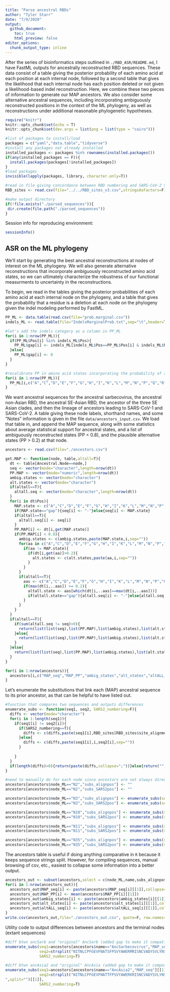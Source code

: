 ```yaml
---
title: "Parse ancestral RBDs"
author: "Tyler Starr"
date: "7/9/2020"
output:
  github_document:
    toc: true
    html_preview: false
editor_options: 
  chunk_output_type: inline
---
```


After the series of bioinformatics steps outlined in `./RBD_ASR/README.md`, I have FastML outputs for ancestrally reconstructed RBD sequences. These data consist of a table giving the posterior probability of each amino acid at each position at each internal node, followed by a second table that gives the likelihood that each internal node has each position deleted or not given a likelihood-based indel reconstruction. Here, we combine these two pieces of information to generate our MAP ancestors. We also consider some alternative ancestral sequences, including incorporating ambiguously reconstructed positions in the context of the ML phylogeny, as well as reconstructions under additional reasonable phylogenetic hypotheses.

```r
require("knitr")
knitr::opts_chunk$set(echo = T)
knitr::opts_chunk$set(dev.args = list(png = list(type = "cairo")))

#list of packages to install/load
packages = c("yaml","data.table","tidyverse")
#install any packages not already installed
installed_packages <- packages %in% rownames(installed.packages())
if(any(installed_packages == F)){
  install.packages(packages[!installed_packages])
}
#load packages
invisible(lapply(packages, library, character.only=T))

#read in file giving concordance between RBD numbering and SARS-CoV-2 Spike numbering, along with other possibly interesting annotations
RBD_sites <- read.csv(file="../../RBD_sites_v3.csv",stringsAsFactors=F)

#make output directory
if(!file.exists("./parsed_sequences")){
 dir.create(file.path("./parsed_sequences"))
}
```

Session info for reproducing environment:
```r
sessionInfo()
```

## ASR on the ML phylogeny

We'll start by generating the best ancestral reconstructions at nodes of interest on the ML phylogeny. We will also generate alternative reconstructions that incorporate ambiguously reconstructed amino acid states, so we can ultimately characterize the robustness of our functional measurments to uncertainty in the reconstructions.

To begin, we read in the tables giving the posterior probabilities of each amino acid at each internal node on the phylogeny, and a table that gives the probability that a residue is a deletion at each node on the phylogeny given the indel modeling performed by FastML.



```r
PP_ML <- data.table(read.csv(file="prob.marginal.csv"))
indels_ML <- read.table(file="IndelsMarginalProb.txt",sep="\t",header=T)

#let's add the indels category as a column in PP_ML
for(i in 1:nrow(PP_ML)){
  if(PP_ML$Pos[i] %in% indels_ML$Pos){
    PP_ML$gap[i] <- indels_ML[indels_ML$Pos==PP_ML$Pos[i] & indels_ML$Node==PP_ML$Ancestral.Node[i],"Prob_Of_Indel"]
  }else{
    PP_ML$gap[i] <- 0
  }
}

#recalibrate PP in amino acid states incorporating the probability of a gap character -- that is, such that rowSum is always 1
for(i in 1:nrow(PP_ML)){
  PP_ML[i,c("A","C","D","E","F","G","H","I","K","L","M","N","P","Q","R","S","T","V","W","Y")] <- PP_ML[i,c("A","C","D","E","F","G","H","I","K","L","M","N","P","Q","R","S","T","V","W","Y")]*(1-PP_ML[i,gap])
}

```

We want ancestral sequences for the ancestral sarbecovirus, the ancestral non-Asian RBD, the ancestral SE-Asian RBD, the ancestor of the three SE Asian clades, and then the lineage of ancestors leading to SARS-CoV-1 and SARS-CoV-2. A table giving these node labels, shorthand names, and some "Notes" information is given in the file `data/ancestors_input.csv`. We load that table in, and append the MAP sequence, along with some statistics about average statistical support for ancestral states, and a list of ambiguously reconstructed states (PP < 0.8), and the plausible alternative states (PP > 0.2) at that node.

```r
ancestors <- read.csv(file="./ancestors.csv")

get.MAP <- function(node, table,altall=T){
  dt <- table[Ancestral.Node==node,]
  seq <- vector(mode="character",length=nrow(dt))
  PP.MAP <- vector(mode="numeric",length=nrow(dt))
  ambig.states <- vector(mode="character")
  alt.states <- vector(mode="character")
  if(altall==T){
    altall.seq <- vector(mode="character",length=nrow(dt))
  }
  for(i in dt$Pos){
    MAP.state <- c("A","C","D","E","F","G","H","I","K","L","M","N","P","Q","R","S","T","V","W","Y","gap")[which(dt[i,c("A","C","D","E","F","G","H","I","K","L","M","N","P","Q","R","S","T","V","W","Y","gap")]==max(dt[i,c("A","C","D","E","F","G","H","I","K","L","M","N","P","Q","R","S","T","V","W","Y","gap")]))]
    if(MAP.state=="gap"){seq[i] <- "-"}else{seq[i] <- MAP.state}
    if(altall==T){
      altall.seq[i] <- seq[i]
    }
    PP.MAP[i] <- dt[i,get(MAP.state)]
    if(PP.MAP[i] < 0.8){
      ambig.states <- c(ambig.states,paste(MAP.state,i,sep=""))
      for(aa in c("A","C","D","E","F","G","H","I","K","L","M","N","P","Q","R","S","T","V","W","Y","gap")){
        if(aa != MAP.state){
          if(dt[i,get(aa)]>0.2){
            alt.states <- c(alt.states,paste(aa,i,sep=""))
          }
        }
      }
      if(altall==T){
        aas <- c("A","C","D","E","F","G","H","I","K","L","M","N","P","Q","R","S","T","V","W","Y","gap")[c("A","C","D","E","F","G","H","I","K","L","M","N","P","Q","R","S","T","V","W","Y","gap") != MAP.state]
        if(max(dt[i,..aas]) >= 0.2){
          altall.state <- aas[which(dt[i,..aas]==max(dt[i,..aas]))]
          if(altall.state=="gap"){altall.seq[i] <- "-"}else{altall.seq[i] <- altall.state}
        }
      }
    }
  }
  if(altall==T){
    if(sum(altall.seq != seq)>0){
      return(list(list(seq),list(PP.MAP),list(ambig.states),list(alt.states),list(altall.seq)))
    }else{
      return(list(list(seq),list(PP.MAP),list(ambig.states),list(alt.states),list(NA)))
    }
  }else{
    return(list(list(seq),list(PP.MAP),list(ambig.states),list(alt.states)))
  }
}

for(i in 1:nrow(ancestors)){
  ancestors[i,c("MAP_seq","MAP_PP","ambig_states","alt_states","altALL_seq")] <- get.MAP(node=ancestors[i,"node_ML"],table=PP_ML)
}

```

Let's enumerate the substitutions that link each (MAP) ancestral sequence to its prior ancestor, as that can be helpful to have listed out.

```r
#function that compares two sequences and outputs differences
enumerate_subs <- function(seq1, seq2, SARS2_numbering=F){
  diffs <- vector(mode="character")
  for(i in 1:length(seq1)){
    if(seq1[i] != seq2[i]){
      if(SARS2_numbering==T){
        diffs <- c(diffs,paste(seq1[i],RBD_sites[RBD_sites$site_alignment==i,"site_SARS2"],seq2[i],sep=""))
      }else{
        diffs <- c(diffs,paste(seq1[i],i,seq2[i],sep=""))
      }
      
    }
  }
  if(length(diffs)>0){return(paste(diffs,collapse=";"))}else{return("")}
}

#need to manually do for each node since ancestors are not always directly above one another in the table
ancestors[ancestors$node_ML=="N2","subs_alignpos"] <- ""
ancestors[ancestors$node_ML=="N2","subs_SARS2pos"] <- ""

ancestors[ancestors$node_ML=="N3","subs_alignpos"] <- enumerate_subs(seq1=ancestors[ancestors$node_ML=="N2","MAP_seq"][[1]],seq2=ancestors[ancestors$node_ML=="N3","MAP_seq"][[1]])
ancestors[ancestors$node_ML=="N3","subs_SARS2pos"] <- enumerate_subs(seq1=ancestors[ancestors$node_ML=="N2","MAP_seq"][[1]],seq2=ancestors[ancestors$node_ML=="N3","MAP_seq"][[1]],SARS2_numbering=T)

ancestors[ancestors$node_ML=="N10","subs_alignpos"] <- enumerate_subs(seq1=ancestors[ancestors$node_ML=="N2","MAP_seq"][[1]],seq2=ancestors[ancestors$node_ML=="N10","MAP_seq"][[1]])
ancestors[ancestors$node_ML=="N10","subs_SARS2pos"] <- enumerate_subs(seq1=ancestors[ancestors$node_ML=="N2","MAP_seq"][[1]],seq2=ancestors[ancestors$node_ML=="N10","MAP_seq"][[1]],SARS2_numbering=T)

ancestors[ancestors$node_ML=="N11","subs_alignpos"] <- enumerate_subs(seq1=ancestors[ancestors$node_ML=="N10","MAP_seq"][[1]],seq2=ancestors[ancestors$node_ML=="N11","MAP_seq"][[1]])
ancestors[ancestors$node_ML=="N11","subs_SARS2pos"] <- enumerate_subs(seq1=ancestors[ancestors$node_ML=="N10","MAP_seq"][[1]],seq2=ancestors[ancestors$node_ML=="N11","MAP_seq"][[1]],SARS2_numbering=T)

ancestors[ancestors$node_ML=="N35","subs_alignpos"] <- enumerate_subs(seq1=ancestors[ancestors$node_ML=="N11","MAP_seq"][[1]],seq2=ancestors[ancestors$node_ML=="N35","MAP_seq"][[1]])
ancestors[ancestors$node_ML=="N35","subs_SARS2pos"] <- enumerate_subs(seq1=ancestors[ancestors$node_ML=="N11","MAP_seq"][[1]],seq2=ancestors[ancestors$node_ML=="N35","MAP_seq"][[1]],SARS2_numbering=T)

```

The ancestors table is useful if doing anything comparative in `R` because it keeps sequence strings split. However, for compiling sequences, manual browsing of csv, etc., easiest to collapse some information into a better output.

```r
ancestors_out <- subset(ancestors,select = c(node_ML,name,subs_alignpos,subs_SARS2pos))
for(i in 1:nrow(ancestors_out)){
  ancestors_out$MAP_seq[i] <- paste(ancestors$MAP_seq[i][[1]],collapse="")
  ancestors_out$MAP_PP[i] <- mean(ancestors$MAP_PP[i][[1]])
  ancestors_out$ambig_states[i] <- paste(ancestors$ambig_states[i][[1]],collapse=";")
  ancestors_out$alt_states[i] <- paste(ancestors$alt_states[i][[1]],collapse=";")
  ancestors_out$altALL_seq[i] <- paste(ancestors$altALL_seq[i][[1]],collapse="")
}
write.csv(ancestors_out,file="./ancestors_out.csv", quote=F, row.names=F)


```

Utility code to output differences between ancestors and the terminal nodes (extant sequences)

```r
#diff btwn ancSarb and "original" AncSarb (added gap to make it compatible with new alignment)
enumerate_subs(seq1=ancestors[ancestors$name=="AncSarbecovirus","MAP_seq"][[1]],
               seq2=strsplit("NITNLCPFGEVFNATSFPSVYAWERMRISNCVADYSVLYNSSSSFSTFKCYGVSPTKLNDLCFSSVYADYFVVKGDDVRQIAPAQTGVIADYNYKLPDDFTGCVIAWNTNSLDSSS--GNNFFYRLFRHGKIKPYERDISNVLYNPAGGTCSSIEGLNCYKPLKSYGF-TPTSGVGYQPYRVVVLSFELLNAPATVCGPKQST",split="")[[1]],
               SARS2_numbering=T)

#diff btwn ancAsia2 and "original" AncAsia (added gap to make it compatible with new alignment)
enumerate_subs(seq1=ancestors[ancestors$name=="AncAsia2","MAP_seq"][[1]],
               seq2=strsplit("NITNLCPFGEVFNATTFPSVYAWERKRISNCVADYSVLYNST-SFSTFKCYGVSPTKLNDLCFSNVYADSFVVKGDDVRQIAPGQTGVIADYNYKLPDDFTGCVIAWNTNNLDSSSSGNYNYLYRLFRHSKLKPFERDISNEIYSPGGQPCSGVEGFNCYYPLQSYGF-HPTTGVGYQPYRVVVLSFELLNAPATVCGPKLST
",split="")[[1]],
               SARS2_numbering=T)
```

